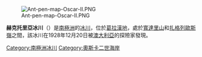 [[Image:Ant-pen-map-Oscar-II.PNG|thumb]]

{{coord|65|3|S|61|31|W|source:GNIS|display=title}}

'''赫克托里亞冰川'''（{{lang-en|Hektoria Glacier}}）是[[南極洲|南極洲]]的[[冰川|冰川]]，位於[[葛拉漢地|葛拉漢地]]，處於[[寬達里山|寬達里山]]和[[扎格列歐斯嶺|扎格列歐斯嶺]]之間，該冰川在1928年12月20日被[[澳大利亞|澳大利亞]]的探險家發現。

{{DEFAULTSORT:Hektoria Glacier}}
[[Category:南極洲冰川|Category:南極洲冰川]]
[[Category:奧斯卡二世海岸|Category:奧斯卡二世海岸]]


{{OscarIICoast-geo-stub}}